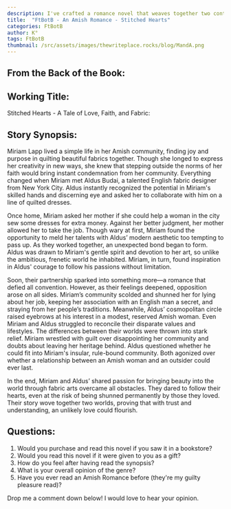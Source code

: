 ```yaml
---
description: I've crafted a romance novel that weaves together two contrasting worlds through "Stitched Hearts," following an Amish quilter named Miriam Lapp and English fabric designer Aldus Budai. Their story explores how shared passion for fabric arts bridges cultural divides, challenging both traditional Amish values and modern sensibilities. The story delves into themes of faith, artistic expression, and forbidden love, while examining the costs of following one's heart. As I develop this premise, I'm curious about readers' reactions to this genre-blending approach to Amish romance and whether the story's focus on creative passion alongside romantic love would resonate with potential readers.
title:  "FtBotB - An Amish Romance - Stitched Hearts"
categories: FtBotB
author: K°
tags: FtBotB
thumbnail: /src/assets/images/thewriteplace.rocks/blog/MandA.png
---
```

<LightboxImage src="/src/assets/images/thewriteplace.rocks/blog/MandA.png" alt="" />

## From the Back of the Book:
## Working Title:
Stitched Hearts - A Tale of Love, Faith, and Fabric:
&nbsp;
## Story Synopsis:
Miriam Lapp lived a simple life in her Amish community, finding joy and purpose in quilting beautiful fabrics together. Though she longed to express her creativity in new ways, she knew that stepping outside the norms of her faith would bring instant condemnation from her community. Everything changed when Miriam met Aldus Budai, a talented English fabric designer from New York City. Aldus instantly recognized the potential in Miriam's skilled hands and discerning eye and asked her to collaborate with him on a line of quilted dresses.

Once home, Miriam asked her mother if she could help a woman in the city sew some dresses for extra money. Against her better judgment, her mother allowed her to take the job. Though wary at first, Miriam found the opportunity to meld her talents with Aldus’ modern aesthetic too tempting to pass up. As they worked together, an unexpected bond began to form. Aldus was drawn to Miriam's gentle spirit and devotion to her art, so unlike the ambitious, frenetic world he inhabited. Miriam, in turn, found inspiration in Aldus' courage to follow his passions without limitation.

Soon, their partnership sparked into something more—a romance that defied all convention. However, as their feelings deepened, opposition arose on all sides. Miriam’s community scolded and shunned her for lying about her job, keeping her association with an English man a secret, and straying from her people’s traditions. Meanwhile, Aldus’ cosmopolitan circle raised eyebrows at his interest in a modest, reserved Amish woman. Even Miriam and Aldus struggled to reconcile their disparate values and lifestyles. The differences between their worlds were thrown into stark relief. Miriam wrestled with guilt over disappointing her community and doubts about leaving her heritage behind. Aldus questioned whether he could fit into Miriam's insular, rule-bound community. Both agonized over whether a relationship between an Amish woman and an outsider could ever last.

In the end, Miriam and Aldus’ shared passion for bringing beauty into the world through fabric arts overcame all obstacles. They dared to follow their hearts, even at the risk of being shunned permanently by those they loved. Their story wove together two worlds, proving that with trust and understanding, an unlikely love could flourish.

## Questions:
1. Would you purchase and read this novel if you saw it in a bookstore?
2. Would you read this novel if it were given to you as a gift?
3. How do you feel after having read the synopsis?
4. What is your overall opinion of the genre?
5. Have you ever read an Amish Romance before (they're my guilty pleasure read)?

Drop me a comment down below! I would love to hear your opinion.

